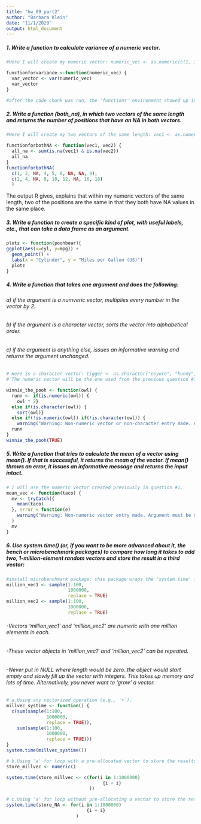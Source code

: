 ```yaml
---
title: "hw_09_part2"
author: "Barbara Klein"
date: "11/1/2020"
output: html_document
---
```


##### 1. Write a function to calculate variance of a numeric vector.
```r
#Here I will create my numeric vector: numeric_vec <- as.numeric(c(1, 3, 45, 23, 44, 22, 23, 12, 43, 32, 14))

functionforvariance <-function(numeric_vec) {
  var_vector <- var(numeric_vec)
  var_vector
}

#after the code chunk was run, the 'functions' environment showed up in my global environment, and the variance to my numeric vectors appeared as a result of the function.
```

##### 2. Write a function (both_na), in which two vectors of the same length and returns the number of positions that have an NA in both vectors.

```r
#Here I will create my two vectors of the same length: vec1 <- as.numeric(c(1, 2, NA, 4, 5, 6, NA, NA, 9)) . . .  vec2 <- as.numeric(c(2, 4, NA, 8, 10, 12, NA, 16, 18))

functionforbothNA <- function(vec1, vec2) {
  all_na <- sum(is.na(vec1) & is.na(vec2))
  all_na
}
functionforbothNA(
  c(1, 2, NA, 4, 5, 6, NA, NA, 9),
  c(2, 4, NA, 8, 10, 12, NA, 16, 18)
  )
```
The output R gives, explains that within my numeric vectors of the same length, two of the positions are the same in that they both have NA values in the same place. 

##### 3. Write a function to create a specific kind of plot, with useful labels, etc., that can take a data frame as an argument. 

```r
plotz <- function(poohbear){
ggplot(aes(x=cyl, y=mpg)) +
  geom_point() + 
  labs(x = "Cylinder", y = "Miles per Gallon (US)")
  plotz
}
```

##### 4. Write a function that takes one argument and does the following:
###### a) if the argument is a numveric vector, multiplies every number in the vector by 2. 
###### b) if the argument is a character vector, sorts the vector into alphabetical order.
###### c) if the argument is anything else, issues an informative warning and returns the argument unchanged.

```r
# Here is a character vector: tigger <- as.character("eeyore", "hunny", "roo", "piglet")
# The numeric vector will be the one used from the previous question #1 (above)

winnie_the_pooh <- function(owl) {
  runn <- if(is.numeric(owl)) {
    owl * 2}
  else if(is.character(owl)) {
    sort(owl)}
  else if(!is.numeric(owl)) if(!is.character(owl)) {
    warning("Warning: Non-numeric vector or non-character entry made. Argument must be numeric or character vector")}
  runn
}
winnie_the_pooh(TRUE)
```

##### 5. Write a function that tries to calculate the mean of a vector using mean(). If that is successful, it returns the mean of the vector. If mean() throws an error, it issues an informative message and returns the input intact. 

```r
# I will use the numeric vector created previously in question #1. 
mean_vec <- function(taco) {
  mv <- tryCatch({
    mean(taco)
  }, error = function(e)
    warning("Warning: Non-numeric vector entry made. Argument must be numeric")
  )
  mv
}
```

##### 6. Use system.time() (or, if you want to be more advanced about it, the bench or microbenchmark packages) to compare how long it takes to add two, 1-million-element random vectors and store the result in a third vector: 

```r
#install microbenchmark package: this package wraps the 'system.time' function and makes it straight forward as it compares more than one function. 
million_vec1 <- sample(1:100, 
                       1000000, 
                       replace = TRUE) 
million_vec2 <- sample(1:100, 
                       1000000, 
                       replace = TRUE)
```

###### -Vectors 'million_vec1' and 'million_vec2' are numeric with one million elements in each. 
###### -These vector objects in 'million_vec1' and 'million_vec2' can be repeated.
###### -Never put in NULL where length would be zero..the object would start empty and slowly fill up the vector with integers. This takes up memory and lots of time. Alternatively, you never want to 'grow' a vector. 

```r
# a.Using any vectorized operation (e.g., `+`).
millvec_systime <- function() {
  c(sum(sample(1:100,
               1000000,
               replace = TRUE)),
    sum(sample(1:100,
               1000000, 
               replace = TRUE)))
}
system.time(millvec_systime())
```

```r
# b.Using 'a' for loop with a pre-allocated vector to store the results.
store_millvec <- numeric()

system.time(store_millvec <- c(for(i in 1:1000000) 
                                    {i + i}
                               ))
```
```r
# c.Using 'a' for loop without pre-allocating a vector to store the results.
system.time(store_NA <- for(i in 1:1000000) 
                              {i + i}
                          )
```


